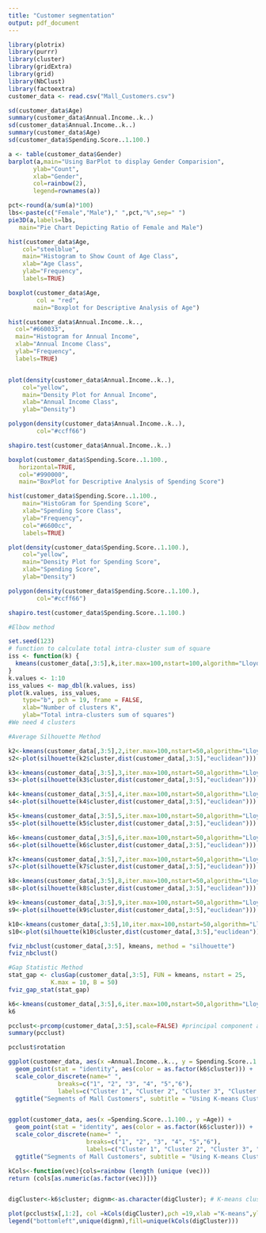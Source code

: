 ---
title: "Customer segmentation"
output: pdf_document
---


```{r}
library(plotrix)
library(purrr)
library(cluster) 
library(gridExtra)
library(grid)
library(NbClust)
library(factoextra)
customer_data <- read.csv("Mall_Customers.csv")
```

```{r}
sd(customer_data$Age)
summary(customer_data$Annual.Income..k..)
sd(customer_data$Annual.Income..k..)
summary(customer_data$Age)
sd(customer_data$Spending.Score..1.100.)
```

```{r}
a <- table(customer_data$Gender)
barplot(a,main="Using BarPlot to display Gender Comparision",
       ylab="Count",
       xlab="Gender",
       col=rainbow(2),
       legend=rownames(a))

```

```{r}
pct<-round(a/sum(a)*100)
lbs<-paste(c("Female","Male")," ",pct,"%",sep=" ")
pie3D(a,labels=lbs,
   main="Pie Chart Depicting Ratio of Female and Male")
```

```{r}
hist(customer_data$Age,
    col="steelblue",
    main="Histogram to Show Count of Age Class",
    xlab="Age Class",
    ylab="Frequency",
    labels=TRUE)

boxplot(customer_data$Age,
        col = "red",
       main="Boxplot for Descriptive Analysis of Age")
```

```{r}
hist(customer_data$Annual.Income..k..,
  col="#660033",
  main="Histogram for Annual Income",
  xlab="Annual Income Class",
  ylab="Frequency",
  labels=TRUE)


plot(density(customer_data$Annual.Income..k..),
    col="yellow",
    main="Density Plot for Annual Income",
    xlab="Annual Income Class",
    ylab="Density")

polygon(density(customer_data$Annual.Income..k..),
        col="#ccff66")

shapiro.test(customer_data$Annual.Income..k..)

```

```{r}
boxplot(customer_data$Spending.Score..1.100.,
   horizontal=TRUE,
   col="#990000",
   main="BoxPlot for Descriptive Analysis of Spending Score")

hist(customer_data$Spending.Score..1.100.,
    main="HistoGram for Spending Score",
    xlab="Spending Score Class",
    ylab="Frequency",
    col="#6600cc",
    labels=TRUE)

plot(density(customer_data$Spending.Score..1.100.),
    col="yellow",
    main="Density Plot for Spending Score",
    xlab="Spending Score",
    ylab="Density")

polygon(density(customer_data$Spending.Score..1.100.),
        col="#ccff66")

shapiro.test(customer_data$Spending.Score..1.100.)


```

```{r}
#Elbow method

set.seed(123)
# function to calculate total intra-cluster sum of square 
iss <- function(k) {
  kmeans(customer_data[,3:5],k,iter.max=100,nstart=100,algorithm="Lloyd" )$tot.withinss
}
k.values <- 1:10
iss_values <- map_dbl(k.values, iss)
plot(k.values, iss_values,
    type="b", pch = 19, frame = FALSE, 
    xlab="Number of clusters K",
    ylab="Total intra-clusters sum of squares")
#We need 4 clusters
```


```{r}
#Average Silhouette Method

k2<-kmeans(customer_data[,3:5],2,iter.max=100,nstart=50,algorithm="Lloyd")
s2<-plot(silhouette(k2$cluster,dist(customer_data[,3:5],"euclidean")))

k3<-kmeans(customer_data[,3:5],3,iter.max=100,nstart=50,algorithm="Lloyd")
s3<-plot(silhouette(k3$cluster,dist(customer_data[,3:5],"euclidean")))

k4<-kmeans(customer_data[,3:5],4,iter.max=100,nstart=50,algorithm="Lloyd")
s4<-plot(silhouette(k4$cluster,dist(customer_data[,3:5],"euclidean")))

k5<-kmeans(customer_data[,3:5],5,iter.max=100,nstart=50,algorithm="Lloyd")
s5<-plot(silhouette(k5$cluster,dist(customer_data[,3:5],"euclidean")))

k6<-kmeans(customer_data[,3:5],6,iter.max=100,nstart=50,algorithm="Lloyd")
s6<-plot(silhouette(k6$cluster,dist(customer_data[,3:5],"euclidean")))

k7<-kmeans(customer_data[,3:5],7,iter.max=100,nstart=50,algorithm="Lloyd")
s7<-plot(silhouette(k7$cluster,dist(customer_data[,3:5],"euclidean")))

k8<-kmeans(customer_data[,3:5],8,iter.max=100,nstart=50,algorithm="Lloyd")
s8<-plot(silhouette(k8$cluster,dist(customer_data[,3:5],"euclidean")))

k9<-kmeans(customer_data[,3:5],9,iter.max=100,nstart=50,algorithm="Lloyd")
s9<-plot(silhouette(k9$cluster,dist(customer_data[,3:5],"euclidean")))

k10<-kmeans(customer_data[,3:5],10,iter.max=100,nstart=50,algorithm="Lloyd")
s10<-plot(silhouette(k10$cluster,dist(customer_data[,3:5],"euclidean")))

```

```{r}
fviz_nbclust(customer_data[,3:5], kmeans, method = "silhouette")
fviz_nbclust()

```

```{r}
#Gap Statistic Method
stat_gap <- clusGap(customer_data[,3:5], FUN = kmeans, nstart = 25,
            K.max = 10, B = 50)
fviz_gap_stat(stat_gap)

```

```{r}
k6<-kmeans(customer_data[,3:5],6,iter.max=100,nstart=50,algorithm="Lloyd")
k6

```

```{r}
pcclust<-prcomp(customer_data[,3:5],scale=FALSE) #principal component analysis
summary(pcclust)

pcclust$rotation

```

```{r}
ggplot(customer_data, aes(x =Annual.Income..k.., y = Spending.Score..1.100.)) + 
  geom_point(stat = "identity", aes(color = as.factor(k6$cluster))) +
  scale_color_discrete(name=" ",
              breaks=c("1", "2", "3", "4", "5","6"),
              labels=c("Cluster 1", "Cluster 2", "Cluster 3", "Cluster 4", "Cluster 5","Cluster 6")) +
  ggtitle("Segments of Mall Customers", subtitle = "Using K-means Clustering")


ggplot(customer_data, aes(x =Spending.Score..1.100., y =Age)) + 
  geom_point(stat = "identity", aes(color = as.factor(k6$cluster))) +
  scale_color_discrete(name=" ",
                      breaks=c("1", "2", "3", "4", "5","6"),
                      labels=c("Cluster 1", "Cluster 2", "Cluster 3", "Cluster 4", "Cluster 5","Cluster 6")) +
  ggtitle("Segments of Mall Customers", subtitle = "Using K-means Clustering")
```

```{r}
kCols<-function(vec){cols=rainbow (length (unique (vec)))
return (cols[as.numeric(as.factor(vec))])}


digCluster<-k6$cluster; dignm<-as.character(digCluster); # K-means clusters

plot(pcclust$x[,1:2], col =kCols(digCluster),pch =19,xlab ="K-means",ylab="classes")
legend("bottomleft",unique(dignm),fill=unique(kCols(digCluster)))

```

